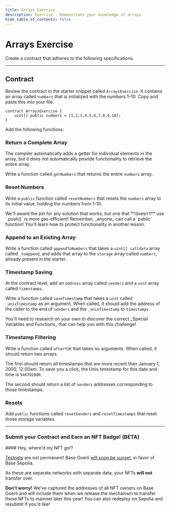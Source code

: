 ```yaml
---
title: Arrays Exercise
description: Exercise - Demonstrate your knowledge of arrays.
hide_table_of_contents: false
---
```


# Arrays Exercise

Create a contract that adheres to the following specifications.

---

## Contract

Review the contract in the starter snippet called `ArraysExercise`. It contains an array called `numbers` that is initialized with the numbers 1–10. Copy and paste this into your file.

```solidity
contract ArraysExercise {
    uint[] public numbers = [1,2,3,4,5,6,7,8,9,10];
}
```

Add the following functions:

### Return a Complete Array

The compiler automatically adds a getter for individual elements in the array, but it does not automatically provide functionality to retrieve the entire array.

Write a function called `getNumbers` that returns the entire `numbers` array.

### Reset Numbers

Write a `public` function called `resetNumbers` that resets the `numbers` array to its initial value, holding the numbers from 1-10.

<Info>
We'll award the pin for any solution that works, but one that **doesn't** use `.push()` is more gas-efficient!
</Info>


<Warning>
Remember, _anyone_ can call a `public` function! You'll learn how to protect functionality in another lesson.
</Warning>


### Append to an Existing Array

Write a function called `appendToNumbers` that takes a `uint[] calldata` array called `_toAppend`, and adds that array to the `storage` array called `numbers`, already present in the starter.

### Timestamp Saving

At the contract level, add an `address` array called `senders` and a `uint` array called `timestamps`.

Write a function called `saveTimestamp` that takes a `uint` called `_unixTimestamp` as an argument. When called, it should add the address of the caller to the end of `senders` and the `_unixTimestamp` to `timestamps`.

<Tip>
You'll need to research on your own to discover the correct _Special Variables and Functions_ that can help you with this challenge!
</Tip>


### Timestamp Filtering

Write a function called `afterY2K` that takes no arguments. When called, it should return two arrays.

The first should return all timestamps that are more recent than January 1, 2000, 12:00am. To save you a click, the Unix timestamp for this date and time is `946702800`.

The second should return a list of `senders` addresses corresponding to those timestamps.

### Resets

Add `public` functions called `resetSenders` and `resetTimestamps` that reset those storage variables.

---

### Submit your Contract and Earn an NFT Badge! (BETA)

<Note>
#### Hey, where'd my NFT go!?

[Testnets](/learn/deployment-to-testnet/test-networks) are not permanent! Base Goerli [will soon be sunset](https://base.mirror.xyz/kkz1-KFdUwl0n23PdyBRtnFewvO48_m-fZNzPMJehM4), in favor of Base Sepolia.

As these are separate networks with separate data, your NFTs **will not** transfer over.

**Don't worry!** We've captured the addresses of all NFT owners on Base Goerli and will include them when we release the mechanism to transfer these NFTs to mainnet later this year! You can also redeploy on Sepolia and resubmit if you'd like!
</Note>



<CafeUnitTest nftNum={4}/>
